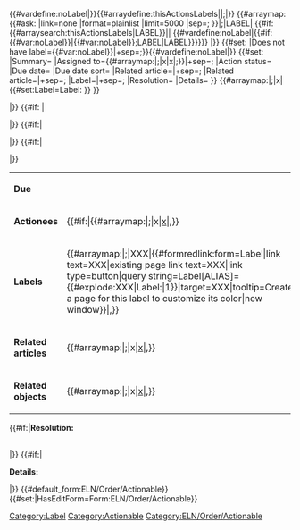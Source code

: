 <includeonly><!--

SET DISPLAY TITLE

-->{{DISPLAYTITLE:{{{SUMMARY|}}}}}<!--

BEGIN DETECT AND SET ABSENCE OF DEFINED LABELS

-->{{#vardefine:noLabel|}}{{#arraydefine:thisActionsLabels|{{{LABEL|}}}|;|}}<!--

-->{{#arraymap:{{#ask: [[Category:Label]]
|link=none
|format=plainlist
|limit=5000
|sep=;
}}|;|LABEL|<!--

FOR EACH DEFINED LABEL DO THIS

-->{{#if:{{#arraysearch:thisActionsLabels|LABEL}}||<!--

IF THIS ACTION HAS THE LABEL DO NOTHING
ELSE ADD LABEL TO LIST OF VALUES FOR PROPERTY Does not have label

-->{{#vardefine:noLabel|{{#if:{{#var:noLabel}}|{{#var:noLabel}};LABEL|LABEL}}}}}}<!--

END ARRAYMAP

-->|}}<!--

SET PROPERTY Does not have label

-->{{#set:
|Does not have label={{#var:noLabel}}|+sep=;}}{{#vardefine:noLabel|}}<!--

END DETECT AND SET ABSENCE OF DEFINED LABELS

--><!--

SET SEMANTIC PROPERTIES

-->{{#set:
<!-- |Action ID={{#sub:{{FULLPAGENAME}}|7|0}}  -->
|Summary={{{SUMMARY|}}}
|Assigned to={{#arraymap:{{{ASSIGNED_TO|}}}|;|x|x|;}}|+sep=;
|Action status={{{ACTION_STATUS|Open}}}
|Due date={{{DUE_DATE|}}}
|Due date sort={{{DUE_DATE|January 01 3000}}}
|Related article={{{RELATED_ARTICLE|}}}|+sep=;
|Related article={{{RELATED_OBJECTS|}}}|+sep=;
|Label={{{LABEL|}}}|+sep=;
|Resolution={{{RESOLUTION|}}}
|Details={{{DETAILS|}}}
}}<!--
ENFORCE LABEL NAMESPACE ALSO FOR AD-HOC CREATED LABELS
-->
{{#arraymap:{{{LABEL|}}}|;|x| {{#set:Label=Label:{{PAGENAME:x}} }} }}<!--

DISPLAY DATA

--><!--

ACTION_STATUS, ACTION_ID, SUMMARY

--><p style="font-weight: 900; font-size:25px; color:#FFFFFF; background-color:#{{#ifeq: {{{ACTION_STATUS|}}} | Open | 14866d | 54595d }}; padding:0 5px; margin: 0px;">{{{ACTION_STATUS|}}}</p><!--

BEGIN TABLE FOR META DATA

--><table class="actionable"><!--

DUE_DATE

--><tr><td>'''Due'''</td><td>{{{DUE_DATE|}}}</td></tr><!--

ASSIGNED_TO

--><tr><td>'''Actionees'''</td><td>{{#if:{{{ASSIGNED_TO|}}}|{{#arraymap:{{{ASSIGNED_TO|}}}|;|x|[[User:x|x]]|,}}</td></tr>|}}<!--

LABEL

-->{{#if:{{{LABEL|}}} |<tr><td>'''Labels'''</td><td>{{#arraymap:{{{LABEL|}}}|;|XXX|{{#formredlink:form=Label|link text=XXX|existing page link text=XXX|link type=button|query string=Label[ALIAS]={{#explode:XXX|Label:|1}}|target=XXX|tooltip=Create a page for this label to customize its color|new window}}|,}}</td></tr>|}}<!--

RELATED_ARTICLE

-->{{#if:{{{RELATED_ARTICLE|}}}|<tr><td>'''Related articles'''</td><td>{{#arraymap:{{{RELATED_ARTICLE|}}}|;|x|[[x]]|,}}</td></tr>|}}<!--

RELATED_OBJECTS

-->{{#if:{{{RELATED_OBJECTS|}}}|<tr><td>'''Related objects'''</td><td>{{#arraymap:{{{RELATED_OBJECTS|}}}|;|x|[[x]]|,}}</td></tr>|}}</table><!--

END TABLE FOR META DATA

--><!--

RESOLUTION

-->{{#if:{{{RESOLUTION|}}}|'''Resolution:'''

{{{RESOLUTION|}}}<br />|}}<!--

DETAILS

-->{{#if:{{{DETAILS|}}}|<div style="clear:both;"></div>

'''Details:'''

{{{DETAILS|}}}|}}<!--

APPLY CATEGORY

-->[[Category:Actionable]][[Category:ELN/Order/Actionable]]{{#default_form:ELN/Order/Actionable}}{{#set:|HasEditForm=Form:ELN/Order/Actionable}}<!--

FREE TEXT APPEARS BELOW

--></includeonly><noinclude>

<!-- [[Category:Page required for Actionable Extension]] --></noinclude>